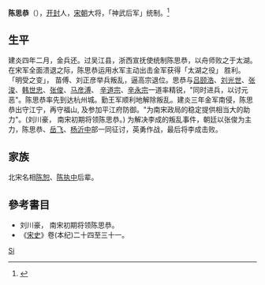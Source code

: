 {{Otheruses|other=名为陈思恭的其他人物|陈思恭}}

'''陈思恭'''（{{bd|?||1131年}}），[[开封|开封]]人，[[宋朝|宋朝]]大将，「神武后军」统制。<ref>{{Cite book|title=中国古代军事大辞典|author=王者悦主编; 庄树藩, 姜守鹏, 安枫等副主编|publisher=国防大学出版社|year=1991|isbn=|location=北京|pages=}}</ref>

== 生平 ==
建炎四年二月，金兵还。过吴江县，浙西宣抚使统制陈思恭，以舟师败之于太湖。在宋军全面溃退之际，陈思恭运用水军主动出击金军获得「太湖之役」 胜利。  「明受之变」， 苗傅、刘正彦举兵叛乱，逼高宗退位。思恭与[[吕颐浩|吕颐浩]]、[[刘光世|刘光世]]、[[张浚|张浚]]、[[韩世忠|韩世忠]]、[[张俊|张俊]]、[[马彦溥|马彦溥]]、 [[辛道宗|辛道宗]]、[[辛永宗|辛永宗]]一道率精锐，"同时进兵，以讨元恶"。陈思恭率先到达杭州城。勤王军顺利地解除叛乱。建炎三年金军南侵，陈思恭出守江宁，再守福山, 及参加平江府防御。"为南宋政局的稳定提供相当大的助力"。(刘川豪， 南宋初期将领陈思恭。)  为解决李成的叛乱事件，朝廷以张俊为主力，陈思恭、[[岳飞|岳飞]]、[[杨沂中|杨沂中]]部一同征讨，英勇作战，最后将李成击败。

== 家族 ==
北宋名相[[陈恕|陈恕]]、[[陈执中|陈执中]]后辈。

== 參考書目 ==
* 刘川豪， 南宋初期将领陈思恭。
* 《[[宋史|宋史]]》卷(本纪)二十四至三十一。

{{Authority control}}
{{DEFAULTSORT:Chen陈}}
[[Category:陈姓|Si]]